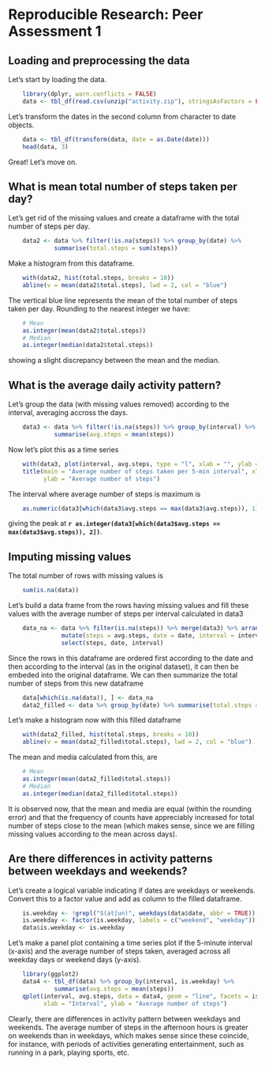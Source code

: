 Reproducible Research: Peer Assessment 1
=========================================


## Loading and preprocessing the data
Let's start by loading the data.
```r
    library(dplyr, warn.conflicts = FALSE)
    data <- tbl_df(read.csv(unzip("activity.zip"), stringsAsFactors = FALSE, na.strings = "NA"))
```

Let's transform the dates in the second column from character to date objects.
```r
    data <- tbl_df(transform(data, date = as.Date(date)))
    head(data, 3)
```
Great! Let's move on.

## What is mean total number of steps taken per day?
Let's get rid of the missing values and create a dataframe with the total number of steps per day. 
```r
    data2 <- data %>% filter(!is.na(steps)) %>% group_by(date) %>% 
             summarise(total.steps = sum(steps))
```
Make a histogram from this dataframe. 

```r
    with(data2, hist(total.steps, breaks = 10))
    abline(v = mean(data2$total.steps), lwd = 2, col = "blue")
```

The vertical blue line represents the mean of the total number of steps taken per day. Rounding to the nearest integer we have:
```r
    # Mean
    as.integer(mean(data2$total.steps))
    # Median
    as.integer(median(data2$total.steps))
```

showing a slight discrepancy between the mean and the median.

## What is the average daily activity pattern?
Let's group the data (with missing values removed) according to the interval, averaging accross the days.
```r
    data3 <- data %>% filter(!is.na(steps)) %>% group_by(interval) %>% 
             summarise(avg.steps = mean(steps))
```

Now let's plot this as a time series
```r
    with(data3, plot(interval, avg.steps, type = "l", xlab = "", ylab = ""))
    title(main = "Average number of steps taken per 5-min interval", xlab = "interval", 
          ylab = "Average number of steps")
```

The interval where average number of steps is maximum is
```r
    as.numeric(data3[which(data3$avg.steps == max(data3$avg.steps)), 1])
```

giving the peak at **`r as.integer(data3[which(data3$avg.steps == max(data3$avg.steps)), 2])`**.

## Imputing missing values
The total number of rows with missing values is
```r
    sum(is.na(data))
```

Let's build a data frame from the rows having missing values and fill these values with the average number of steps per interval calculated in data3
```r
    data_na <- data %>% filter(is.na(steps)) %>% merge(data3) %>% arrange(date,interval) %>%
               mutate(steps = avg.steps, date = date, interval = interval) %>%
               select(steps, date, interval)  
```

Since the rows in this dataframe are ordered first according to the date and then according to the interval (as in the original dataset), it can then be embeded into the original dataframe. We can then summarize the total number of steps from this new dataframe
```r
    data[which(is.na(data)), ] <- data_na
    data2_filled <- data %>% group_by(date) %>% summarise(total.steps = sum(steps))
```

Let's make a histogram now with this filled dataframe
```r
    with(data2_filled, hist(total.steps, breaks = 10))
    abline(v = mean(data2_filled$total.steps), lwd = 2, col = "blue")
```

The mean and media calculated from this, are
```r
    # Mean
    as.integer(mean(data2_filled$total.steps))
    # Median
    as.integer(median(data2_filled$total.steps))
```

It is observed now, that the mean and media are equal (within the rounding error) and that the frequency of counts have appreciably increased for total number of steps close to the mean (which makes sense, since we are filling missing values according to the mean across days). 

## Are there differences in activity patterns between weekdays and weekends?

Let's create a logical variable indicating if dates are weekdays or weekends. Convert this to a factor value and add as column to the filled dataframe.
```r
    is.weekday <- !grepl("S(at|un)", weekdays(data$date, abbr = TRUE))
    is.weekday <- factor(is.weekday, labels = c("weekend", "weekday"))
    data$is.weekday <- is.weekday
```
Let's make a panel plot containing a time series plot if the 5-minute interval (x-axis) and the average number of steps taken, averaged across all weekday days or weekend days (y-axis).
```r
    library(ggplot2)
    data4 <- tbl_df(data) %>% group_by(interval, is.weekday) %>%
             summarise(avg.steps = mean(steps))
    qplot(interval, avg.steps, data = data4, geom = "line", facets = is.weekday ~ ., 
          xlab = "Interval", ylab = "Average number of steps")
```

Clearly, there are differences in activity pattern between weekdays and weekends. The average number of steps in the afternoon hours is greater on weekends than in weekdays, which makes sense since these coincide, for instance, with periods of activities generating entertainment, such as running in a park, playing sports, etc.